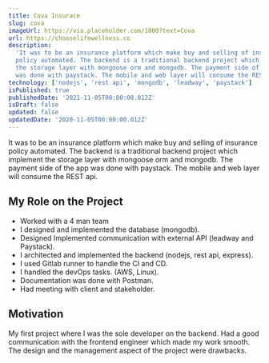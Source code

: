 ```yaml
---
title: Cova Insurace
slug: cova
imageUrl: https://via.placeholder.com/1000?text=Cova
url: https://chooselifewellness.co
description:
  'It was to be an insurance platform which make buy and selling of insurance
  policy automated. The backend is a traditional backend project which implement
  the storage layer with mongoose orm and mongodb. The payment side of the app
  was done with paystack. The mobile and web layer will consume the REST api.'
technology: ['nodejs', 'rest api', 'mongodb', 'leadway', 'paystack']
isPublished: true
publishedDate: '2021-11-05T00:00:00.012Z'
isDraft: false
updated: false
updatedDate: '2020-11-05T00:00:00.012Z'
---
```


<!-- # cova -->

It was to be an insurance platform which make buy and selling of insurance
policy automated. The backend is a traditional backend project which implement
the storage layer with mongoose orm and mongodb. The payment side of the app was
done with paystack. The mobile and web layer will consume the REST api.

## My Role on the Project

- Worked with a 4 man team
- I designed and implemented the database (mongodb).
- Designed Implemented communication with external API (leadway and Paystack).
- I architected and implemented the backend (nodejs, rest api, express).
- I used Gitlab runner to handle the CI and CD.
- I handled the devOps tasks. (AWS, Linux).
- Documentation was done with Postman.
- Had meeting with client and stakeholder.

## Motivation

My first project where I was the sole developer on the backend. Had a good
communication with the frontend engineer which made my work smooth. The design
and the management aspect of the project were drawbacks.
